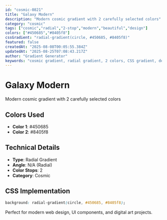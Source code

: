 ```yaml
---
id: "cosmic-0821"
title: "Galaxy Modern"
description: "Modern cosmic gradient with 2 carefully selected colors"
category: "cosmic"
tags: ["cosmic","radial","2-stop","modern","beautiful","design"]
colors: ["#450685","#8405f8"]
cssGradient: "radial-gradient(circle, #450685, #8405f8)"
featured: false
createdAt: "2025-08-08T00:05:55.384Z"
updatedAt: "2025-08-25T07:08:43.217Z"
author: "Gradient Generator"
keywords: "cosmic gradient, radial gradient, 2 colors, CSS gradient, design, #450685, #8405f8"
---
```


# Galaxy Modern

Modern cosmic gradient with 2 carefully selected colors

## Colors Used
- **Color 1**: #450685
- **Color 2**: #8405f8

## Technical Details
- **Type**: Radial Gradient
- **Angle**: N/A (Radial)
- **Color Stops**: 2
- **Category**: Cosmic

## CSS Implementation
```css
background: radial-gradient(circle, #450685, #8405f8);
```

Perfect for modern web design, UI components, and digital art projects.
